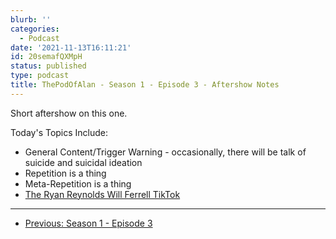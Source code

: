 ```yaml
---
blurb: ''
categories:
  - Podcast
date: '2021-11-13T16:11:21'
id: 20semafQXMpH
status: published
type: podcast
title: ThePodOfAlan - Season 1 - Episode 3 - Aftershow Notes
---
```


<YouTubeVideo id="HBeunINNL1Y" />

Short aftershow on this one. 

Today's Topics Include:

- General Content/Trigger Warning - occasionally, there will be talk of suicide and suicidal ideation
- Repetition is a thing
- Meta-Repetition is a thing
- [The Ryan Reynolds Will Ferrell TikTok](https://www.tiktok.com/@vancityreynolds/video/7007546558296132869)


---

- [Previous: Season 1 - Episode 3](/posts/20sekPY2uuIb--thepodofalan--season-1--episode-3--show-notes)



